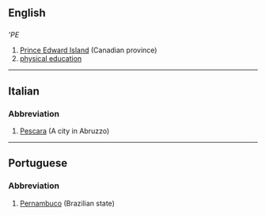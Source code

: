 ==English==
==={{initialism}}===
'''PE''

#[[Prince Edward Island]] (Canadian province)
#[[physical education]]
----

==Italian==
===Abbreviation===
# [[Pescara]] (A city in Abruzzo)
----
==Portuguese==
===Abbreviation===
#[[Pernambuco]] (Brazilian state)